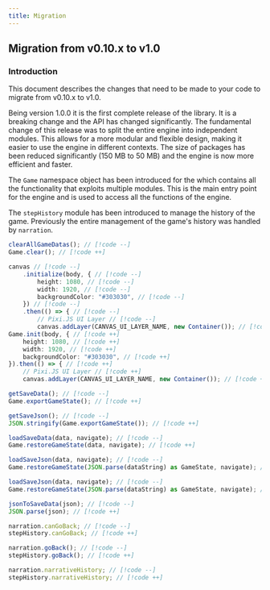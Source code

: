 ```yaml
---
title: Migration
---
```


## Migration from v0.10.x to v1.0

### Introduction

This document describes the changes that need to be made to your code to migrate from v0.10.x to v1.0.

Being version 1.0.0 it is the first complete release of the library. It is a breaking change and the API has changed significantly. The fundamental change of this release was to split the entire engine into independent modules. This allows for a more modular and flexible design, making it easier to use the engine in different contexts. The size of packages has been reduced significantly (150 MB to 50 MB) and the engine is now more efficient and faster.

The `Game` namespace object has been introduced for the which contains all the functionality that exploits multiple modules. This is the main entry point for the engine and is used to access all the functions of the engine.

The `stepHistory` module has been introduced to manage the history of the game. Previously the entire management of the game's history was handled by `narration`.

```ts
clearAllGameDatas(); // [!code --]
Game.clear(); // [!code ++]
```

```ts
canvas // [!code --]
    .initialize(body, { // [!code --]
        height: 1080, // [!code --]
        width: 1920, // [!code --]
        backgroundColor: "#303030", // [!code --]
    }) // [!code --]
    .then(() => { // [!code --]
        // Pixi.JS UI Layer // [!code --]
        canvas.addLayer(CANVAS_UI_LAYER_NAME, new Container()); // [!code --]
Game.init(body, { // [!code ++]
    height: 1080, // [!code ++]
    width: 1920, // [!code ++]
    backgroundColor: "#303030", // [!code ++]
}).then(() => { // [!code ++]
    // Pixi.JS UI Layer // [!code ++]
    canvas.addLayer(CANVAS_UI_LAYER_NAME, new Container()); // [!code ++]
```

```ts
getSaveData(); // [!code --]
Game.exportGameState(); // [!code ++]
```

```ts
getSaveJson(); // [!code --]
JSON.stringify(Game.exportGameState()); // [!code ++]
```

```ts
loadSaveData(data, navigate); // [!code --]
Game.restoreGameState(data, navigate); // [!code ++]
```

```ts
loadSaveJson(data, navigate); // [!code --]
Game.restoreGameState(JSON.parse(dataString) as GameState, navigate); // [!code ++]
```

```ts
loadSaveJson(data, navigate); // [!code --]
Game.restoreGameState(JSON.parse(dataString) as GameState, navigate); // [!code ++]
```

```ts
jsonToSaveData(json); // [!code --]
JSON.parse(json); // [!code ++]
```

```ts
narration.canGoBack; // [!code --]
stepHistory.canGoBack; // [!code ++]
```

```ts
narration.goBack(); // [!code --]
stepHistory.goBack(); // [!code ++]
```

```ts
narration.narrativeHistory; // [!code --]
stepHistory.narrativeHistory; // [!code ++]
```
